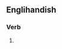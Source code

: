 ==Englihandish==

===Verb===
{{head|en|present participle}}

# {{present participle of|resubscribe|lang=en|nocat=1}}